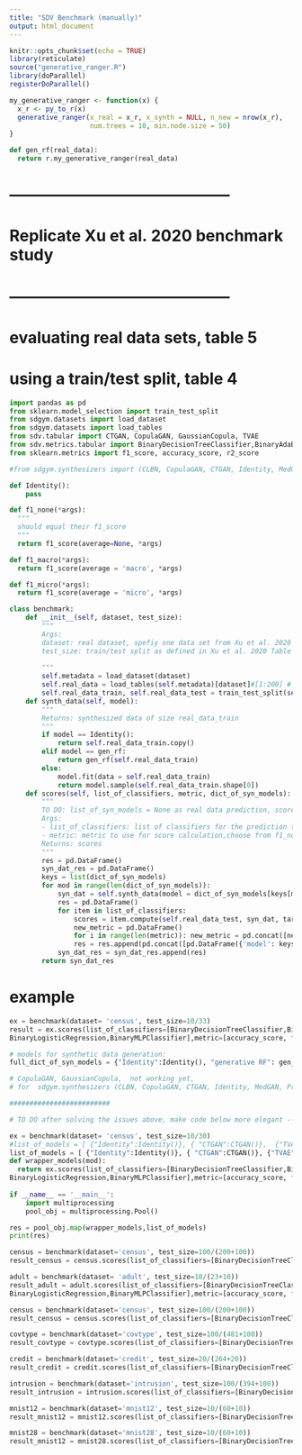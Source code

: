 ```yaml
---
title: "SDV Benchmark (manually)"
output: html_document
---
```

  
```r
knitr::opts_chunk$set(echo = TRUE)
library(reticulate)
source("generative_ranger.R")
library(doParallel)
registerDoParallel()
```

````r
my_generative_ranger <- function(x) {
  x_r <- py_to_r(x)
  generative_ranger(x_real = x_r, x_synth = NULL, n_new = nrow(x_r),
                    num.trees = 10, min.node.size = 50)
}
````

```python
def gen_rf(real_data):
  return r.my_generative_ranger(real_data)
```

# ------------------------------------------
# Replicate  Xu et al. 2020 benchmark study
# ------------------------------------------
# evaluating real data sets, table 5
# using a train/test split, table 4

````python
import pandas as pd
from sklearn.model_selection import train_test_split
from sdgym.datasets import load_dataset
from sdgym.datasets import load_tables
from sdv.tabular import CTGAN, CopulaGAN, GaussianCopula, TVAE
from sdv.metrics.tabular import BinaryDecisionTreeClassifier,BinaryAdaBoostClassifier,BinaryLogisticRegression,BinaryMLPClassifier
from sklearn.metrics import f1_score, accuracy_score, r2_score

#from sdgym.synthesizers import (CLBN, CopulaGAN, CTGAN, Identity, MedGAN, PrivBN, TableGAN, VEEGAN)

````

````python
def Identity(): 
    pass 

def f1_none(*args):
  """
  should equal their f1_score
  """
  return f1_score(average=None, *args)

def f1_macro(*args):
  return f1_score(average = 'macro', *args)

def f1_micro(*args):
  return f1_score(average = 'micro', *args)
````

```python

class benchmark:
    def __init__(self, dataset, test_size):
        """
        Args: 
        dataset: real dataset, spefiy one data set from Xu et al. 2020 Table 4,5
        test_size: train/test split as defined in Xu et al. 2020 Table 4
        
        """
        self.metadata = load_dataset(dataset)
        self.real_data = load_tables(self.metadata)[dataset]#[1:200] # comment out subset later
        self.real_data_train, self.real_data_test = train_test_split(self.real_data, test_size=test_size, random_state=2022)
    def synth_data(self, model):
        """ 
        Returns: synthesized data of size real_data_train
        """     
        if model == Identity():
            return self.real_data_train.copy()
        elif model == gen_rf:
            return gen_rf(self.real_data_train)
        else: 
            model.fit(data = self.real_data_train)
            return model.sample(self.real_data_train.shape[0])      
    def scores(self, list_of_classifiers, metric, dict_of_syn_models):
        """
        TO DO: list_of_syn_models = None as real data prediction, scores
        Args: 
        - list_of_classifiers: list of classifiers for the prediction task, subset of [BinaryDecisionTreeClassifier, BinaryAdaBoostClassifier,BinaryLogisticRegression, BinaryMLPClassifier]
        - metric: metric to use for score calculation,choose from f1_none, f1_micro, f1_macro, r2_score, accuracy_score
        Returns: scores
        """
        res = pd.DataFrame()
        syn_dat_res = pd.DataFrame()
        keys = list(dict_of_syn_models)
        for mod in range(len(dict_of_syn_models)):
            syn_dat = self.synth_data(model = dict_of_syn_models[keys[mod]])
            res = pd.DataFrame()
            for item in list_of_classifiers:
                scores = item.compute(self.real_data_test, syn_dat, target = "label", scorer = metric)
                new_metric = pd.DataFrame()
                for i in range(len(metric)): new_metric = pd.concat([new_metric, pd.DataFrame({metric[i].__name__ : [scores[i]] })], axis=1)
                res = res.append(pd.concat([pd.DataFrame({'model': keys[mod],'classifier': [item.__name__] }), new_metric], axis = 1))
            syn_dat_res = syn_dat_res.append(res)
        return syn_dat_res

```

# example
```python
ex = benchmark(dataset= 'census', test_size=10/33)
result = ex.scores(list_of_classifiers=[BinaryDecisionTreeClassifier,BinaryAdaBoostClassifier,
BinaryLogisticRegression,BinaryMLPClassifier],metric=[accuracy_score, f1_none], dict_of_syn_models={"ID":Identity()})

```


```python
# models for synthetic data generation:
full_dict_of_syn_models = {"Identity":Identity(), "generative RF": gen_rf, "CTGAN":CTGAN(), "TVAE":TVAE()}

# CopulaGAN, GaussianCopula,  not working yet, 
# for  sdgym.synthesizers (CLBN, CopulaGAN, CTGAN, Identity, MedGAN, PrivBN, TableGAN, VEEGAN) adapt .fit() procedure

#########################

# TO DO after solving the issues above, make code below more elegant --> bundle information on test_size, classifers, metrics etc. and loop over it
````

```python

ex = benchmark(dataset= 'census', test_size=10/30)
#list_of_models = [ {"Identity":Identity()}, { "CTGAN":CTGAN()},  {"TVAE":TVAE()}, {"generative RF": gen_rf} ]
list_of_models = [ {"Identity":Identity()}, { "CTGAN":CTGAN()}, {"TVAE":TVAE()}]
def wrapper_models(mod):
  return ex.scores(list_of_classifiers=[BinaryDecisionTreeClassifier,BinaryAdaBoostClassifier,
BinaryLogisticRegression,BinaryMLPClassifier],metric=[accuracy_score, f1_none], dict_of_syn_models=mod)
  
if __name__ == '__main__':
    import multiprocessing
    pool_obj = multiprocessing.Pool()

res = pool_obj.map(wrapper_models,list_of_models)
print(res)
```

```python
census = benchmark(dataset='census', test_size=100/(200+100))
result_census = census.scores(list_of_classifiers=[BinaryDecisionTreeClassifier,BinaryAdaBoostClassifier,BinaryMLPClassifier],metric=[accuracy_score, f1_none], dict_of_syn_models= full_dict_of_syn_models)
````

```python

adult = benchmark(dataset= 'adult', test_size=10/(23+10))
result_adult = adult.scores(list_of_classifiers=[BinaryDecisionTreeClassifier,BinaryAdaBoostClassifier,
BinaryLogisticRegression,BinaryMLPClassifier],metric=[accuracy_score, f1_none], dict_of_syn_models= full_dict_of_syn_models)

census = benchmark(dataset='census', test_size=100/(200+100))
result_census = census.scores(list_of_classifiers=[BinaryDecisionTreeClassifier,BinaryAdaBoostClassifier,BinaryMLPClassifier],metric=[accuracy_score, f1_none], dict_of_syn_models= full_dict_of_syn_models)

covtype = benchmark(dataset='covtype', test_size=100/(481+100))
result_covtype = covtype.scores(list_of_classifiers=[BinaryDecisionTreeClassifier,BinaryMLPClassifier],metric=[accuracy_score, f1_micro, f1_macro], dict_of_syn_models= full_dict_of_syn_models)

credit = benchmark(dataset='credit', test_size=20/(264+20))
result_credit = credit.scores(list_of_classifiers=[BinaryDecisionTreeClassifier,BinaryAdaBoostClassifier,BinaryMLPClassifier],metric=[accuracy_score, f1_none], dict_of_syn_models= full_dict_of_syn_models)

intrusion = benchmark(dataset='intrusion', test_size=100/(394+100))
result_intrusion = intrusion.scores(list_of_classifiers=[BinaryDecisionTreeClassifier,BinaryMLPClassifier],metric=[accuracy_score, f1_micro, f1_macro], dict_of_syn_models= full_dict_of_syn_models)

mnist12 = benchmark(dataset='mnist12', test_size=10/(60+10))
result_mnist12 = mnist12.scores(list_of_classifiers=[BinaryDecisionTreeClassifier,BinaryLogisticRegression,BinaryMLPClassifier],metric=[accuracy_score, f1_micro, f1_macro], dict_of_syn_models= full_dict_of_syn_models)

mnist28 = benchmark(dataset='mnist28', test_size=10/(60+10))
result_mnist12 = mnist28.scores(list_of_classifiers=[BinaryDecisionTreeClassifier,BinaryLogisticRegression,BinaryMLPClassifier],metric=[accuracy_score, f1_micro, f1_macro], dict_of_syn_models= full_dict_of_syn_models)

````
